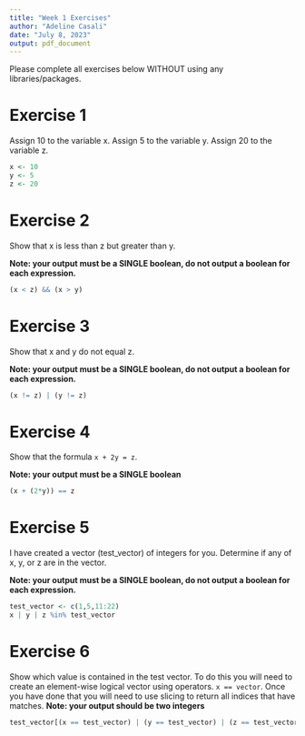```yaml
---
title: "Week 1 Exercises"
author: "Adeline Casali"
date: "July 8, 2023"
output: pdf_document
---
```


Please complete all exercises below WITHOUT using any libraries/packages.

# Exercise 1
Assign 10 to the variable x. Assign 5 to the variable y. Assign 20 to the variable z.

```r
x <- 10
y <- 5
z <- 20
```


# Exercise 2
Show that x is less than z but greater than y.

**Note: your output must be a SINGLE boolean, do not output a boolean for each expression.**

```r
(x < z) && (x > y)
```

# Exercise 3
Show that x and y do not equal z. 

**Note: your output must be a SINGLE boolean, do not output a boolean for each expression.**

```r
(x != z) | (y != z)
```


# Exercise 4
Show that the formula `x + 2y = z`. 

**Note: your output must be a SINGLE boolean**

```r
(x + (2*y)) == z
```

# Exercise 5
I have created a vector (test_vector) of integers for you. Determine if any of x, y, or z are in the vector. 

**Note: your output must be a SINGLE boolean, do not output a boolean for each expression.**


```r
test_vector <- c(1,5,11:22)
x | y | z %in% test_vector
```

# Exercise 6
Show which value is contained in the test vector. To do this you will need to create an element-wise logical vector using operators. `x == vector`. Once you have done that you will need to use slicing to return all indices that have matches.
**Note: your output should be two integers**

```r
test_vector[(x == test_vector) | (y == test_vector) | (z == test_vector)]
```

